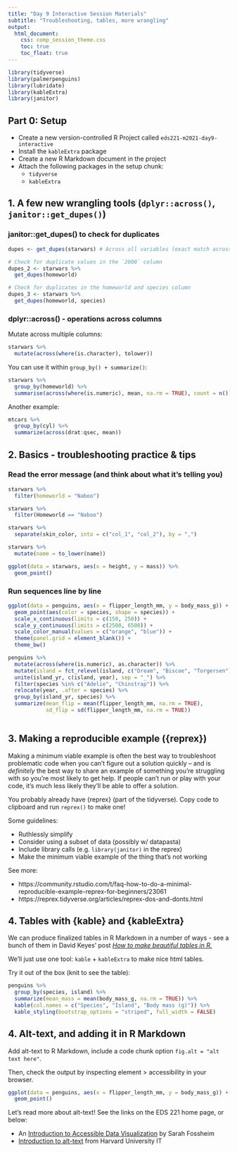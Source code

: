 ```yaml
---
title: "Day 9 Interactive Session Materials"
subtitle: "Troubleshooting, tables, more wrangling"
output: 
  html_document:
    css: comp_session_theme.css
    toc: true
    toc_float: true
---
```


```r
library(tidyverse)
library(palmerpenguins)
library(lubridate)
library(kableExtra)
library(janitor)
```

## Part 0: Setup

- Create a new version-controlled R Project called `eds221-m2021-day9-interactive`
- Install the `kableExtra` package
- Create a new R Markdown document in the project
- Attach the following packages in the setup chunk: 
    - `tidyverse`
    - `kableExtra`

## 1. A few new wrangling tools (`dplyr::across()`, `janitor::get_dupes()`)

### janitor::get_dupes() to check for duplicates

```r
dupes <- get_dupes(starwars) # Across all variables (exact match across all columns?)

# Check for duplicate values in the `2000` column
dupes_2 <- starwars %>% 
  get_dupes(homeworld)

# Check for duplicates in the homeworld and species column
dupes_3 <- starwars %>% 
  get_dupes(homeworld, species)
```

### dplyr::across() - operations across columns

Mutate across multiple columns: 
```r
starwars %>% 
  mutate(across(where(is.character), tolower))
```

You can use it within `group_by() + summarize()`:
```r
starwars %>% 
  group_by(homeworld) %>% 
  summarise(across(where(is.numeric), mean, na.rm = TRUE), count = n())
```

Another example: 
```r
mtcars %>% 
  group_by(cyl) %>% 
  summarize(across(drat:qsec, mean))
```

## 2. Basics - troubleshooting practice & tips

### Read the error message (and think about what it's telling you)

```r
starwars %>% 
  filter(homeworld = "Naboo")
```

```r
starwars %>% 
  filter(Homeworld == "Naboo")
```

```r
starwars %>%
  separate(skin_color, into = c("col_1", "col_2"), by = ",")
```

```r
starwars %>% 
  mutate(name = to_lower(name))
```

```r
ggplot(data = starwars, aes(x = height, y = mass)) %>%
  geom_point()
```

### Run sequences line by line 

```r
ggplot(data = penguins, aes(x = flipper_length_mm, y = body_mass_g)) +
  geom_point(aes(color = species, shape = species)) +
  scale_x_continuous(limits = c(150, 250)) +
  scale_y_continuous(limits = c(2500, 6500)) +
  scale_color_manual(values = c("orange", "blue")) +
  theme(panel.grid = element_blank()) +
  theme_bw()
```

```r
penguins %>% 
  mutate(across(where(is.numeric), as.character)) %>% 
  mutate(island = fct_relevel(island, c("Dream", "Biscoe", "Torgersen"))) %>% 
  unite(island_yr, c(island, year), sep = "_") %>% 
  filter(species %in% c("Adelie", "Chinstrap")) %>% 
  relocate(year, .after = species) %>%
  group_by(island_yr, species) %>% 
  summarize(mean_flip = mean(flipper_length_mm, na.rm = TRUE),
            sd_flip = sd(flipper_length_mm, na.rm = TRUE))
  
```

## 3. Making a reproducible example ({reprex})

Making a minimum viable example is often the best way to troubleshoot problematic code when you can't figure out a solution quickly -- and is *definitely* the best way to share an example of something you're struggling with so you're most likely to get help. If people can't run or play with your code, it's much less likely they'll be able to offer a solution. 

You probably already have {reprex} (part of the tidyverse). Copy code to clipboard and run `reprex()` to make one! 

Some guidelines:
 
- Ruthlessly simplify
- Consider using a subset of data (possibly w/ datapasta)
- Include library calls (e.g. `library(janitor)` in the reprex)
- Make the minimum viable example of the thing that's not working

See more: 

- https://community.rstudio.com/t/faq-how-to-do-a-minimal-reproducible-example-reprex-for-beginners/23061
- https://reprex.tidyverse.org/articles/reprex-dos-and-donts.html

## 4. Tables with {kable} and {kableExtra}

We can produce finalized tables in R Markdown in a number of ways - see a bunch of them in David Keyes' post [*How to make beautiful tables in R.*](https://rfortherestofus.com/2019/11/how-to-make-beautiful-tables-in-r/)

We'll just use one tool: `kable` + `kableExtra` to make nice html tables.

Try it out of the box (knit to see the table): 
```r
penguins %>% 
  group_by(species, island) %>% 
  summarize(mean_mass = mean(body_mass_g, na.rm = TRUE)) %>% 
  kable(col.names = c("Species", "Island", "Body mass (g)")) %>% 
  kable_styling(bootstrap_options = "striped", full_width = FALSE)
```

## 4. Alt-text, and adding it in R Markdown

Add alt-text to R Markdown, include a code chunk option `fig.alt = "alt text here"`.

Then, check the output by inspecting element > accessibility in your browser. 
```r

ggplot(data = penguins, aes(x = flipper_length_mm, y = body_mass_g)) +
  geom_point()
```

Let's read more about alt-text! See the links on the EDS 221 home page, or below: 

- An [Introduction to Accessible Data Visualization](https://fossheim.io/writing/posts/accessible-dataviz-design/) by Sarah Fossheim
- [Introduction to alt-text](https://accessibility.huit.harvard.edu/describe-content-images) from Harvard University IT
